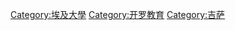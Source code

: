 {{catmore}}

[[Category:埃及大學|Category:埃及大學]]
[[Category:开罗教育|Category:开罗教育]]
[[Category:吉萨|Category:吉萨]]